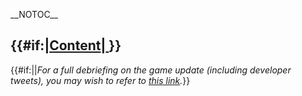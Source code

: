 __NOTOC__
== {{#if:{{{thread|}}}|[[Partials/Updates/{{PAGENAME}}/Content|Content]]|[[Thread:FIXME|{{Ordinal|{{CURRENTDAY}}}} {{CURRENTMONTHNAME}}]]}} ==
{{#if:{{{thread|}}}||''For a full debriefing on the game update (including developer tweets), you may wish to refer to [[Partials/Updates/{{PAGENAME}}|this link]].''}}